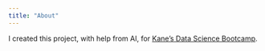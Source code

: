 ```yaml
---
title: "About"
---
```


I created this project, with help from AI, for [Kane's Data Science Bootcamp](https://bootcamp.davidkane.info/).
